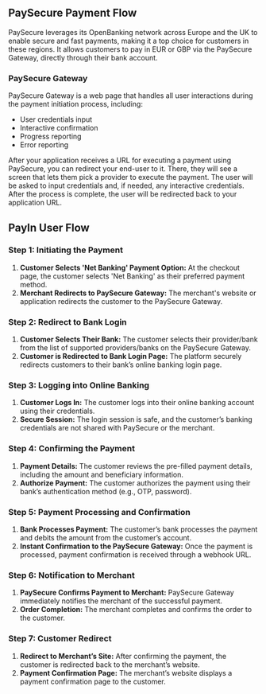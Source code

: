 ## PaySecure Payment Flow

PaySecure leverages its OpenBanking network across Europe and the UK to enable secure and fast payments, making it a top choice for customers in these regions. It allows customers to pay in EUR or GBP via the PaySecure Gateway, directly through their bank account.

### PaySecure Gateway
PaySecure Gateway is a web page that handles all user interactions during the payment initiation process, including:

- User credentials input
- Interactive confirmation
- Progress reporting
- Error reporting

After your application receives a URL for executing a payment using PaySecure, you can redirect your end-user to it. There, they will see a screen that lets them pick a provider to execute the payment. The user will be asked to input credentials and, if needed, any interactive credentials. After the process is complete, the user will be redirected back to your application URL.

## PayIn User Flow

### Step 1: Initiating the Payment
1. **Customer Selects 'Net Banking' Payment Option:** At the checkout page, the customer selects 'Net Banking' as their preferred payment method.
2. **Merchant Redirects to PaySecure Gateway:** The merchant's website or application redirects the customer to the PaySecure Gateway.

### Step 2: Redirect to Bank Login
1. **Customer Selects Their Bank:** The customer selects their provider/bank from the list of supported providers/banks on the PaySecure Gateway.
2. **Customer is Redirected to Bank Login Page:** The platform securely redirects customers to their bank’s online banking login page.

### Step 3: Logging into Online Banking
1. **Customer Logs In:** The customer logs into their online banking account using their credentials.
2. **Secure Session:** The login session is safe, and the customer’s banking credentials are not shared with PaySecure or the merchant.

### Step 4: Confirming the Payment
1. **Payment Details:** The customer reviews the pre-filled payment details, including the amount and beneficiary information.
2. **Authorize Payment:** The customer authorizes the payment using their bank’s authentication method (e.g., OTP, password).

### Step 5: Payment Processing and Confirmation
1. **Bank Processes Payment:** The customer’s bank processes the payment and debits the amount from the customer’s account.
2. **Instant Confirmation to the PaySecure Gateway:** Once the payment is processed, payment confirmation is received through a webhook URL.

### Step 6: Notification to Merchant
1. **PaySecure Confirms Payment to Merchant:** PaySecure Gateway immediately notifies the merchant of the successful payment.
2. **Order Completion:** The merchant completes and confirms the order to the customer.

### Step 7: Customer Redirect
1. **Redirect to Merchant’s Site:** After confirming the payment, the customer is redirected back to the merchant’s website.
2. **Payment Confirmation Page:** The merchant’s website displays a payment confirmation page to the customer.
